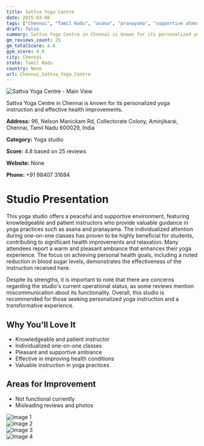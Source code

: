 ```yaml
---
title: Sattva Yoga Centre
date: 2025-03-08
tags: ["Chennai", "Tamil Nadu", "asana", "pranayama", "supportive atmosphere", "individual focus", "Chennai"]  
draft: false
summary: Sattva Yoga Centre in Chennai is known for its personalized yoga instruction and effective health improvements.
gm_reviews_count: 25
gm_totalScore: 4.8
gym_score: 4.0
city: Chennai
state: Tamil Nadu
country: None
url: Chennai_Sattva_Yoga_Centre
---
```


<div className="aspect-[16/9] relative my-8">
  <img 
    src="https://lh3.googleusercontent.com/gps-cs-s/AB5caB8L5wVPyxullYoLxwXBYCc6qAiRIvZz2rahW6D-g2pc00tP7MPFAZ-kQDCYHZqVf691TD0MikJt3DAK2V3AKsh38d4LDEdwgJonFnA3ubdSEykLn_Q8upYNmv-8VSD00fqzIAsK=w1920-h1080-k-no"
    alt="Sattva Yoga Centre - Main View"
    className="object-cover absolute inset-0 w-full h-full rounded-lg"
  />
</div>

Sattva Yoga Centre in Chennai is known for its personalized yoga instruction and effective health improvements.

**Address:** 96, Nelson Manickam Rd, Collectorate Colony, Aminjikarai, Chennai, Tamil Nadu 600029, India

**Category:** Yoga studio

**Score:** 4.8 based on 25 reviews

**Website:** None

**Phone:** +91 98407 31684

# Studio Presentation

This yoga studio offers a peaceful and supportive environment, featuring knowledgeable and patient instructors who provide valuable guidance in yoga practices such as asana and pranayama. The individualized attention during one-on-one classes has proven to be highly beneficial for students, contributing to significant health improvements and relaxation. Many attendees report a warm and pleasant ambiance that enhances their yoga experience. The focus on achieving personal health goals, including a noted reduction in blood sugar levels, demonstrates the effectiveness of the instruction received here.

Despite its strengths, it is important to note that there are concerns regarding the studio's current operational status, as some reviews mention miscommunication about its functionality. Overall, this studio is recommended for those seeking personalized yoga instruction and a transformative experience.

## Why You'll Love It

- Knowledgeable and patient instructor
- Individualized one-on-one classes
- Pleasant and supportive ambiance
- Effective in improving health conditions
- Valuable instruction in yoga practices

## Areas for Improvement

- Not functional currently
- Misleading reviews and photos

<div className="grid grid-cols-1 xl:grid-cols-2 gap-4 my-8">
<div className="aspect-[4/3] relative"><img src="https://lh3.googleusercontent.com/gps-cs-s/AB5caB_l8qUjLcxVGG6oXgimU7I-fJQRa6f_PyNuCWEO0BXpVjARxfwGeOlUxSOKq0Wwbm7UUik_sL3HztzRCgY3LnDQlqLY73WjMCFD5yXKLLw3I3zzDkYVmQ_K2PxWldFbUfJ9YarB=w1920-h1080-k-no" alt="Image 1" className="object-cover absolute inset-0 w-full h-full rounded-lg" /></div>
<div className="aspect-[4/3] relative"><img src="https://lh3.googleusercontent.com/gps-cs-s/AB5caB8O_s3piDyrYzsRZU_UvUFxDqd4JmKweP-AZRFjdb51qX3IAzOmji9UyLn-bMJ4u5unsiH4UJqDb_JeDIjGmmltCkSN8YMzohW4BDWVb6fnaqI0iyCXN4rHcGF_hqyyBIZvXb28=w1920-h1080-k-no" alt="Image 2" className="object-cover absolute inset-0 w-full h-full rounded-lg" /></div>
<div className="aspect-[4/3] relative"><img src="https://lh3.googleusercontent.com/gps-cs-s/AB5caB_PcxYy10dewmX47fvo6cpVAifIGuIzDied4pEHd3NikK1E8YHm9Q7Pfx9x6MUxfKXctvnSZvC5maBPJhv30n_5t50MrxojaCzB_xG3LRTvPAdiMLTD6G0x-gFinpTXKQC8gdXOBg=w1920-h1080-k-no" alt="Image 3" className="object-cover absolute inset-0 w-full h-full rounded-lg" /></div>
<div className="aspect-[4/3] relative"><img src="https://lh3.googleusercontent.com/gps-cs-s/AB5caB-MYlnkHGy6EusEgJ5xjKIB1noKbHy4RQ-ZGh9ogUi2r_OzBuuf6Dg3qCy_6z5LVcrluSKiB0HoOyBEaC6Z5zfrG9cCeGnnoON9t2CwbDSflVS-Q8rJibn0t2yXCzDVHm_yEywx=w1920-h1080-k-no" alt="Image 4" className="object-cover absolute inset-0 w-full h-full rounded-lg" /></div>
</div>